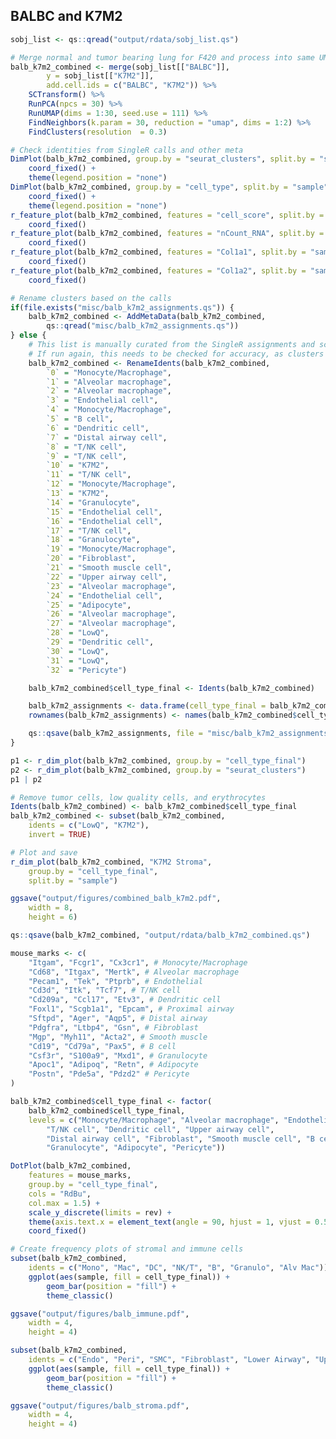 
## BALBC and K7M2
```r
sobj_list <- qs::qread("output/rdata/sobj_list.qs")

# Merge normal and tumor bearing lung for F420 and process into same UMAP space
balb_k7m2_combined <- merge(sobj_list[["BALBC"]],
        y = sobj_list[["K7M2"]],
        add.cell.ids = c("BALBC", "K7M2")) %>%
    SCTransform() %>%
    RunPCA(npcs = 30) %>%
    RunUMAP(dims = 1:30, seed.use = 111) %>%
    FindNeighbors(k.param = 30, reduction = "umap", dims = 1:2) %>%
    FindClusters(resolution  = 0.3)

# Check identities from SingleR calls and other meta
DimPlot(balb_k7m2_combined, group.by = "seurat_clusters", split.by = "sample", label = TRUE) +
    coord_fixed() +
    theme(legend.position = "none")
DimPlot(balb_k7m2_combined, group.by = "cell_type", split.by = "sample", label = TRUE) +
    coord_fixed() +
    theme(legend.position = "none")
r_feature_plot(balb_k7m2_combined, features = "cell_score", split.by = "sample") +
    coord_fixed()
r_feature_plot(balb_k7m2_combined, features = "nCount_RNA", split.by = "sample") +
    coord_fixed()
r_feature_plot(balb_k7m2_combined, features = "Col1a1", split.by = "sample") +
    coord_fixed()
r_feature_plot(balb_k7m2_combined, features = "Col1a2", split.by = "sample") +
    coord_fixed()

# Rename clusters based on the calls
if(file.exists("misc/balb_k7m2_assignments.qs")) {
    balb_k7m2_combined <- AddMetaData(balb_k7m2_combined,
        qs::qread("misc/balb_k7m2_assignments.qs"))
} else {
    # This list is manually curated from the SingleR assignments and scores
    # If run again, this needs to be checked for accuracy, as clusters may change
    balb_k7m2_combined <- RenameIdents(balb_k7m2_combined,
        `0` = "Monocyte/Macrophage",
        `1` = "Alveolar macrophage",
        `2` = "Alveolar macrophage",
        `3` = "Endothelial cell",
        `4` = "Monocyte/Macrophage",
        `5` = "B cell",
        `6` = "Dendritic cell",
        `7` = "Distal airway cell",
        `8` = "T/NK cell",
        `9` = "T/NK cell",
        `10` = "K7M2",
        `11` = "T/NK cell",
        `12` = "Monocyte/Macrophage",
        `13` = "K7M2",
        `14` = "Granulocyte",
        `15` = "Endothelial cell",
        `16` = "Endothelial cell",
        `17` = "T/NK cell",
        `18` = "Granulocyte",
        `19` = "Monocyte/Macrophage",
        `20` = "Fibroblast",
        `21` = "Smooth muscle cell",
        `22` = "Upper airway cell",
        `23` = "Alveolar macrophage",
        `24` = "Endothelial cell",
        `25` = "Adipocyte",
        `26` = "Alveolar macrophage",
        `27` = "Alveolar macrophage",
        `28` = "LowQ",
        `29` = "Dendritic cell",
        `30` = "LowQ",
        `31` = "LowQ",
        `32` = "Pericyte")

    balb_k7m2_combined$cell_type_final <- Idents(balb_k7m2_combined)

    balb_k7m2_assignments <- data.frame(cell_type_final = balb_k7m2_combined$cell_type_final)
    rownames(balb_k7m2_assignments) <- names(balb_k7m2_combined$cell_type_final)

    qs::qsave(balb_k7m2_assignments, file = "misc/balb_k7m2_assignments.qs")
}

p1 <- r_dim_plot(balb_k7m2_combined, group.by = "cell_type_final")
p2 <- r_dim_plot(balb_k7m2_combined, group.by = "seurat_clusters")
p1 | p2

# Remove tumor cells, low quality cells, and erythrocytes
Idents(balb_k7m2_combined) <- balb_k7m2_combined$cell_type_final
balb_k7m2_combined <- subset(balb_k7m2_combined,
    idents = c("LowQ", "K7M2"),
    invert = TRUE)

# Plot and save
r_dim_plot(balb_k7m2_combined, "K7M2 Stroma",
    group.by = "cell_type_final",
    split.by = "sample")

ggsave("output/figures/combined_balb_k7m2.pdf",
    width = 8,
    height = 6)

qs::qsave(balb_k7m2_combined, "output/rdata/balb_k7m2_combined.qs")

mouse_marks <- c(
    "Itgam", "Fcgr1", "Cx3cr1", # Monocyte/Macrophage
    "Cd68", "Itgax", "Mertk", # Alveolar macrophage
    "Pecam1", "Tek", "Ptprb", # Endothelial
    "Cd3d", "Itk", "Tcf7", # T/NK cell
    "Cd209a", "Ccl17", "Etv3", # Dendritic cell
    "Foxl1", "Scgb1a1", "Epcam", # Proximal airway
    "Sftpd", "Ager", "Aqp5", # Distal airway
    "Pdgfra", "Ltbp4", "Gsn", # Fibroblast
    "Mgp", "Myh11", "Acta2", # Smooth muscle
    "Cd19", "Cd79a", "Pax5", # B cell
    "Csf3r", "S100a9", "Mxd1", # Granulocyte
    "Apoc1", "Adipoq", "Retn", # Adipocyte
    "Postn", "Pde5a", "Pdzd2" # Pericyte
)

balb_k7m2_combined$cell_type_final <- factor(
    balb_k7m2_combined$cell_type_final,
    levels = c("Monocyte/Macrophage", "Alveolar macrophage", "Endothelial cell",
        "T/NK cell", "Dendritic cell", "Upper airway cell",
        "Distal airway cell", "Fibroblast", "Smooth muscle cell", "B cell",
        "Granulocyte", "Adipocyte", "Pericyte"))

DotPlot(balb_k7m2_combined,
    features = mouse_marks,
    group.by = "cell_type_final",
    cols = "RdBu",
    col.max = 1.5) +
    scale_y_discrete(limits = rev) +
    theme(axis.text.x = element_text(angle = 90, hjust = 1, vjust = 0.5)) +
    coord_fixed()

# Create frequency plots of stromal and immune cells
subset(balb_k7m2_combined,
    idents = c("Mono", "Mac", "DC", "NK/T", "B", "Granulo", "Alv Mac"))@meta.data %>%
    ggplot(aes(sample, fill = cell_type_final)) +
        geom_bar(position = "fill") +
        theme_classic()

ggsave("output/figures/balb_immune.pdf",
    width = 4,
    height = 4)

subset(balb_k7m2_combined,
    idents = c("Endo", "Peri", "SMC", "Fibroblast", "Lower Airway", "Upper Airway"))@meta.data %>%
    ggplot(aes(sample, fill = cell_type_final)) +
        geom_bar(position = "fill") +
        theme_classic()

ggsave("output/figures/balb_stroma.pdf",
    width = 4,
    height = 4)
```

